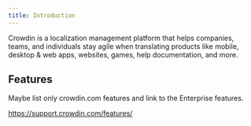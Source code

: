 ```yaml
---
title: Introduction
---
```


Crowdin is a localization management platform that helps companies, teams, and individuals stay agile when translating products like mobile, desktop & web apps, websites, games, help documentation, and more.

## Features

Maybe list only crowdin.com features and link to the Enterprise features.

https://support.crowdin.com/features/
